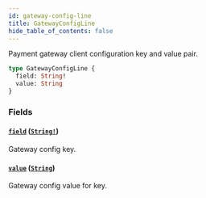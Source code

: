 ```yaml
---
id: gateway-config-line
title: GatewayConfigLine
hide_table_of_contents: false
---
```


Payment gateway client configuration key and value pair.

```graphql
type GatewayConfigLine {
  field: String!
  value: String
}
```

### Fields

#### [`field`](#) ([`String!`](../../../developer/api-reference/scalars/string))

Gateway config key.

#### [`value`](#) ([`String`](../../../developer/api-reference/scalars/string))

Gateway config value for key.

